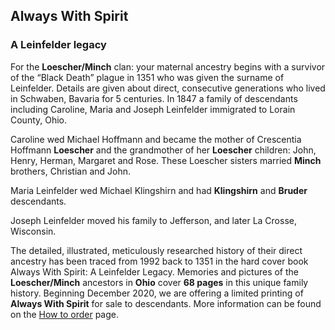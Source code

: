 
<CoverImage />

<div className="always-with-spirit">

<h2 className="book-title">Always With Spirit</h2>
<h3 className="book-subtitle">A Leinfelder legacy</h3>

For the **Loescher/Minch** clan: your maternal ancestry begins with a survivor of
the “Black Death” plague in 1351 who was given the surname of Leinfelder.
Details are given about direct, consecutive generations who lived in Schwaben,
Bavaria for 5 centuries. In 1847 a family of descendants including Caroline,
Maria and Joseph Leinfelder immigrated to Lorain County, Ohio.

Caroline wed Michael Hoffmann and became the mother of Crescentia Hoffmann
**Loescher** and the grandmother of her **Loescher** children: John, Henry,
Herman, Margaret and Rose. These Loescher sisters married **Minch** brothers,
Christian and John.

Maria Leinfelder wed Michael Klingshirn and had **Klingshirn** and **Bruder**
descendants.

Joseph Leinfelder moved his family to Jefferson, and later La Crosse, Wisconsin.

The detailed, illustrated, meticulously researched history of their direct
ancestry has been traced from 1992 back to 1351 in the hard cover book Always
With Spirit: A Leinfelder Legacy. Memories and pictures of the **Loescher/Minch**
ancestors in **Ohio** cover **68 pages** in this unique family history. Beginning
December 2020, we are offering a limited printing of **Always With Spirit** for sale
to descendants. More information can be found on the [How to order](/how-to-order) page.

</div>

